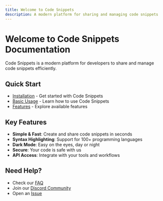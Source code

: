 ```yaml
---
title: Welcome to Code Snippets
description: A modern platform for sharing and managing code snippets
---
```


# Welcome to Code Snippets Documentation

Code Snippets is a modern platform for developers to share and manage code snippets efficiently.

## Quick Start

- [Installation](/docs/installation) - Get started with Code Snippets
- [Basic Usage](/docs/usage) - Learn how to use Code Snippets
- [Features](/docs/features) - Explore available features

## Key Features

- **Simple & Fast**: Create and share code snippets in seconds
- **Syntax Highlighting**: Support for 100+ programming languages
- **Dark Mode**: Easy on the eyes, day or night
- **Secure**: Your code is safe with us
- **API Access**: Integrate with your tools and workflows

## Need Help?

- Check our [FAQ](/docs/faq)
- Join our [Discord Community](https://discord.gg/codesnippets)
- Open an [Issue](https://github.com/codesnippets/issues)
